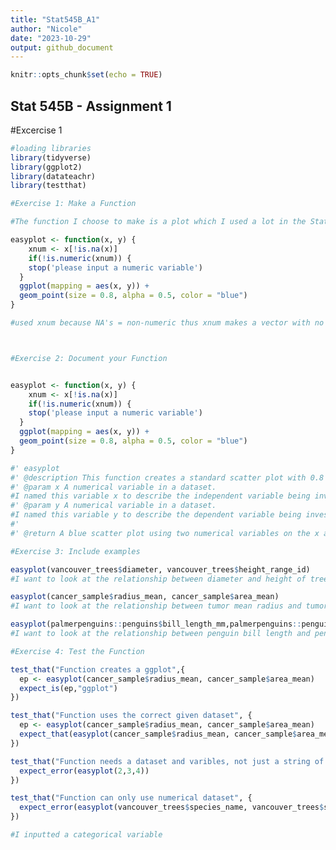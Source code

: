 ```yaml
---
title: "Stat545B_A1"
author: "Nicole"
date: "2023-10-29"
output: github_document
---
```


```r
knitr::opts_chunk$set(echo = TRUE)
```

## Stat 545B - Assignment 1

#Excercise 1
```r
#loading libraries 
library(tidyverse)
library(ggplot2)
library(datateachr)
library(testthat)
```


```r
#Exercise 1: Make a Function

#The function I choose to make is a plot which I used a lot in the Stat545 mda. This function creates a standard scatterplot looking at the relationship between an x and y numeric variable in a dataset. 

easyplot <- function(x, y) {
    xnum <- x[!is.na(x)]
    if(!is.numeric(xnum)) {
    stop('please input a numeric variable')
  }
  ggplot(mapping = aes(x, y)) + 
  geom_point(size = 0.8, alpha = 0.5, color = "blue") 
}

#used xnum because NA's = non-numeric thus xnum makes a vector with no NA's




```


```r
#Exercise 2: Document your Function


easyplot <- function(x, y) {
    xnum <- x[!is.na(x)]
    if(!is.numeric(xnum)) {
    stop('please input a numeric variable')
  }
  ggplot(mapping = aes(x, y)) + 
  geom_point(size = 0.8, alpha = 0.5, color = "blue") 
}

#' easyplot
#' @description This function creates a standard scatter plot with 0.8 size blue points using ggplot. This function makes it easy to create a plot to look at the relationship between two numerical variables in a dataset. To use this function two numerical variables are needed. 
#' @param x A numerical variable in a dataset.
#I named this variable x to describe the independent variable being investigated
#' @param y A numerical variable in a dataset.
#I named this variable y to describe the dependent variable being investigated 
#'
#' @return A blue scatter plot using two numerical variables on the x and y axis  


```

```r
#Exercise 3: Include examples 

easyplot(vancouver_trees$diameter, vancouver_trees$height_range_id)
#I want to look at the relationship between diameter and height of trees using the vancouver trees dataset, I am using the easyplot function to quickly see if there is a pattern between these variables. I can see that the shorter/mid height trees tend to be the tallest. 
```

```r
easyplot(cancer_sample$radius_mean, cancer_sample$area_mean)
#I want to look at the relationship between tumor mean radius and tumor mean area using the cancer sample dataset, I am using the easyplot function to quickly see if there is a pattern between these variables. The results show a positive correlation.  
```

```r
easyplot(palmerpenguins::penguins$bill_length_mm,palmerpenguins::penguins$bill_depth_mm)
#I want to look at the relationship between penguin bill length and penguin bill depth using the palmer penguins dataset, I am using the easyplot function to quickly see if there is a pattern between these variables. There doesn't seem to be a clear pattern between these variables. 

```

```r
#Exercise 4: Test the Function

test_that("Function creates a ggplot",{
  ep <- easyplot(cancer_sample$radius_mean, cancer_sample$area_mean)
  expect_is(ep,"ggplot")
})

```


```r
test_that("Function uses the correct given dataset", {
  ep <- easyplot(cancer_sample$radius_mean, cancer_sample$area_mean)
  expect_that(easyplot(cancer_sample$radius_mean, cancer_sample$area_mean), equals(ep))
}) 
```


```r
test_that("Function needs a dataset and varibles, not just a string of numbers", {
  expect_error(easyplot(2,3,4))
})
```

```r
test_that("Function can only use numerical dataset", {
  expect_error(easyplot(vancouver_trees$species_name, vancouver_trees$std_street))
})

#I inputted a categorical variable 
```



